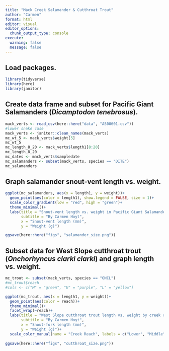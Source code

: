 ```yaml
---
title: "Mack Creek Salamander & Cutthroat Trout"
author: "Carmen"
format: html
editor: visual
editor_options: 
  chunk_output_type: console
execute: 
  warning: false
  message: false
---
```


## Load packages.

```r
library(tidyverse)
library(here)
library(janitor)
```


## Create data frame and subset for Pacific Giant Salamanders (*Dicamptodon tenebrosus*).

```r
mack_verts <- read_csv(here::here("data", "AS00601.csv"))
#lower snake case
mack_verts <- janitor::clean_names(mack_verts)
mc_wt_5 <- mack_verts$weight[5]
mc_wt_5
mc_length_8_20 <- mack_verts$length1[8:20]
mc_length_8_20
mc_dates <- mack_verts$sampledate
mc_salamanders <- subset(mack_verts, species == "DITE")
mc_salamanders
```

## Graph salamander snout-vent length vs. weight. 

```r
ggplot(mc_salamanders, aes(x = length1, y = weight))+
  geom_point(aes(color = length1), show.legend = FALSE, size = 1)+
  scale_color_gradient(low = "red", high = "green")+
  theme_minimal()+
  labs(title = "Snout-vent length vs. weight in Pacific Giant Salamanders",
       subtitle = "By Carmen Hoyt",
       x = "Snout-vent length (mm)",
       y = "Weight (g)")

ggsave(here::here("figs", "salamander_size.png"))
```

## Subset data for West Slope cutthroat trout (*Onchorhyncus clarki clarki*) and graph length vs. weight. 

```r
mc_trout <- subset(mack_verts, species == "ONCL")
#mc_trout$reach
#cols <- c("M" = "green", "U" = "purple", "L" = "yellow")

ggplot(mc_trout, aes(x = length1, y = weight))+
  geom_point(aes(color = reach))+
  theme_minimal()+
  facet_wrap(~reach)+
  labs(title = "West Slope cutthroat trout length vs. weight by creek reach",
       subtitle = "By Carmen Hoyt",
       x = "Snout-fork length (mm)",
       y = "Weight (g)")+
  scale_color_manual(name = "Creek Reach", labels = c("Lower", "Middle", "Upper"), values = c("green", "purple", "yellow"))
  
ggsave(here::here("figs", "cutthroat_size.png"))
```

